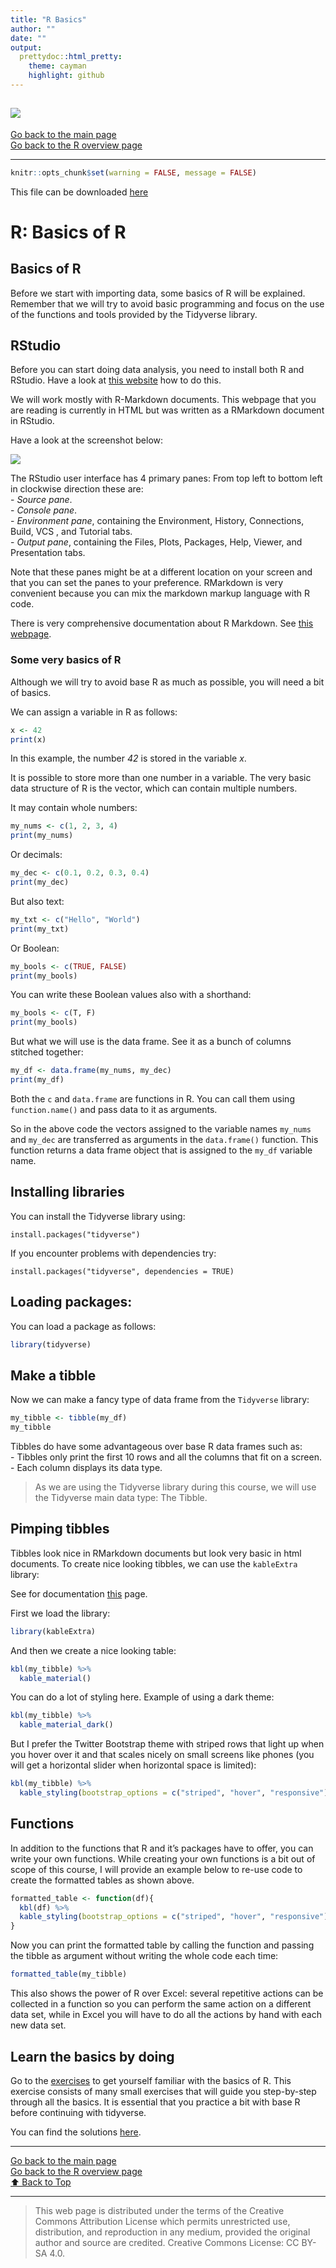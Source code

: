 ```yaml
---
title: "R Basics"
author: ""
date: ""
output: 
  prettydoc::html_pretty:
    theme: cayman
    highlight: github
---
```


![](../hanze/hanze.png)
---

[Go back to the main page](../index.html)  
[Go back to the R overview page](../R/R_01_index.md)  

---


```r
knitr::opts_chunk$set(warning = FALSE, message = FALSE) 
```

This file can be downloaded [here](./R_02_basics.Rmd)

# R: Basics of R

## Basics of R

Before we start with importing data, some basics of R will be explained. Remember that we will try to avoid basic programming and focus on the use of the functions and tools provided by the Tidyverse library.
  

## RStudio

Before you can start doing data analysis, you need to install both R and RStudio.
Have a look at [this website](https://rstudio-education.github.io/hopr/starting.html) how to do this.


We will work mostly with R-Markdown documents.
This webpage that you are reading is currently in HTML but was written as a RMarkdown document in RStudio.

Have a look at the screenshot below:

![](./pics_02_basics/fig01.png)

The RStudio user interface has 4 primary panes:
From top left to bottom left in clockwise direction these are:  
- *Source pane*.  
- *Console pane*.  
- *Environment pane*, containing the Environment, History, Connections, Build, VCS , and Tutorial tabs.  
- *Output pane*, containing the Files, Plots, Packages, Help, Viewer, and Presentation tabs.  

Note that these panes might be at a different location on your screen and that you can set the panes to your preference.
RMarkdown is very convenient because you can mix the markdown markup language with R code.

There is very comprehensive documentation about R Markdown. See [this webpage](https://rmarkdown.rstudio.com/).
  

### Some very basics of R

Although we will try to avoid base R as much as possible, you will need a bit of basics.

We can assign a variable in R as follows:

```r
x <- 42
print(x)
```

In this example, the number *42* is stored in the variable *x*.  

It is possible to store more than one number in a variable. The very basic data structure of R is the vector, which can contain multiple numbers.

It may contain whole numbers:

```r
my_nums <- c(1, 2, 3, 4)
print(my_nums)
```

Or decimals:

```r
my_dec <- c(0.1, 0.2, 0.3, 0.4)
print(my_dec)
```

But also text:

```r
my_txt <- c("Hello", "World")
print(my_txt)
```

Or Boolean:

```r
my_bools <- c(TRUE, FALSE)
print(my_bools)
```

You can write these Boolean values also with a shorthand:

```r
my_bools <- c(T, F)
print(my_bools)
```

But what we will use is the data frame. See it as a bunch of columns stitched together:

```r
my_df <- data.frame(my_nums, my_dec)
print(my_df)
```

Both the `c` and `data.frame` are functions in R.
You can call them using `function.name()` and pass data to it as arguments.

So in the above code the vectors assigned to the variable names `my_nums` and `my_dec` are transferred as arguments in the `data.frame()` function. 
This function returns a data frame object that is assigned to the `my_df` variable name.

  
## Installing libraries

You can install the Tidyverse library using:

```
install.packages("tidyverse")
```

If you encounter problems with dependencies try:

```
install.packages("tidyverse", dependencies = TRUE)
```
  
## Loading packages:

You can load a package as follows:

```r
library(tidyverse)
```

  
## Make a tibble

Now we can make a fancy type of data frame from the `Tidyverse` library:


```r
my_tibble <- tibble(my_df)
my_tibble
```

Tibbles do have some advantageous over base R data frames such as:  
- Tibbles only print the first 10 rows and all the columns that fit on a screen.  
- Each column displays its data type.

>As we are using the Tidyverse library during this course, we will use the Tidyverse main data type: The Tibble.
  
## Pimping tibbles

Tibbles look nice in RMarkdown documents but look very basic in html documents.
To create nice looking tibbles, we can use the `kableExtra` library:

See for documentation [this](https://cran.r-project.org/web/packages/kableExtra/vignettes/awesome_table_in_html.html) page.


First we load the library:

```r
library(kableExtra)
```

And then we create a nice looking table:

```r
kbl(my_tibble) %>%
  kable_material()
```

You can do a lot of styling here. Example of using a dark theme:

```r
kbl(my_tibble) %>%
  kable_material_dark()
```

But I prefer the Twitter Bootstrap theme with striped rows that light up when you hover over it and that scales nicely on small screens like phones (you will get a horizontal slider when horizontal space is limited):

```r
kbl(my_tibble) %>%
  kable_styling(bootstrap_options = c("striped", "hover", "responsive"))
```


## Functions

In addition to the functions that R and it's packages have to offer, you can write your own functions. While creating your own functions is a bit out of scope of this course, I will provide an example below to re-use code to create the formatted tables as shown above.

```r
formatted_table <- function(df){
  kbl(df) %>%
  kable_styling(bootstrap_options = c("striped", "hover", "responsive"))
}
```


Now you can print the formatted table by calling the function and passing the tibble as argument without writing the whole code each time:

```r
formatted_table(my_tibble)
```

  
This also shows the power of R over Excel: several repetitive actions can be collected in a function so you can perform the same action on a different data set, while in Excel you will have to do all the actions by hand with each new data set.


## Learn the basics by doing

Go to the [exercises](https://bml-research.github.io/data_analysis_bml/R/R_02_basics_exercises.html) to get yourself familiar with the basics of R. This exercise consists of many small exercises that will guide you step-by-step through all the basics. It is essential that you practice a bit with base R before continuing with tidyverse.  

You can find the solutions [here](https://bml-research.github.io/data_analysis_bml/R/R_02_basics_solutions.html).

---

[Go back to the main page](../index.html)  
[Go back to the R overview page](../R/R_01_index.md)  
<a href="#top">⬆️ Back to Top</a>  

---

>This web page is distributed under the terms of the Creative Commons Attribution License which permits unrestricted use, distribution, and reproduction in any medium, provided the original author and source are credited.
>Creative Commons License: CC BY-SA 4.0.

